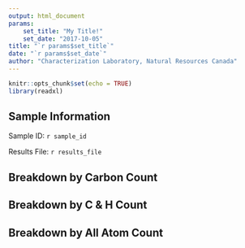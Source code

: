 ```yaml
---
output: html_document
params: 
    set_title: "My Title!"
    set_date: "2017-10-05"
title: "`r params$set_title`"
date: "`r params$set_date`"
author: "Characterization Laboratory, Natural Resources Canada"
---
```


```r
knitr::opts_chunk$set(echo = TRUE)
library(readxl)
```
 
## Sample Information
Sample ID: `r sample_id`

Results File: `r results_file`

## Breakdown by Carbon Count

## Breakdown by C & H Count

## Breakdown by All Atom Count

